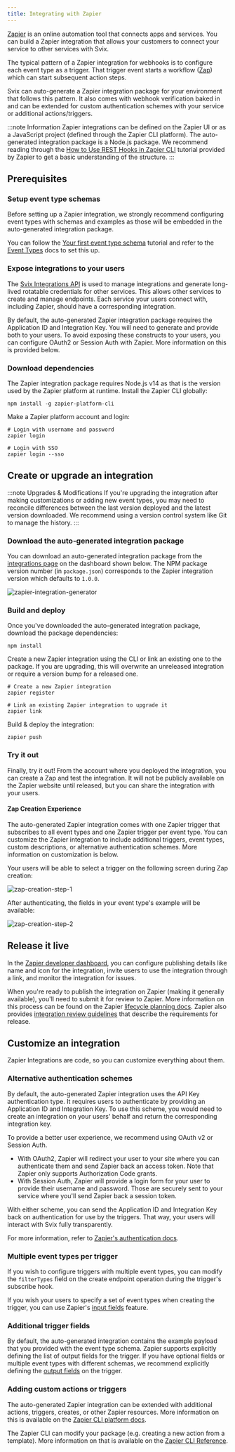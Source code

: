 ```yaml
---
title: Integrating with Zapier
---
```


[Zapier](https://zapier.com/) is an online automation tool that connects apps and services.
You can build a Zapier integration that allows your customers to connect your service to other services with Svix.

The typical pattern of a Zapier integration for webhooks is to configure each event type as a trigger.
That trigger event starts a workflow ([Zap](https://zapier.com/help/create/basics/create-zaps)) which can start subsequent action steps.

Svix can auto-generate a Zapier integration package for your environment that follows this pattern.
It also comes with webhook verification baked in and can be extended for custom authentication schemes with your service or additional actions/triggers.

:::note Information
Zapier integrations can be defined on the Zapier UI or as a JavaScript project (defined through the Zapier CLI platform). The auto-generated integration package is a Node.js package. We recommend reading through the [How to Use REST Hooks in Zapier CLI](https://platform.zapier.com/cli_tutorials/resthooks) tutorial provided by Zapier to get a basic understanding of the structure.
:::

## Prerequisites

### Setup event type schemas

Before setting up a Zapier integration, we strongly recommend configuring event types with schemas and examples as those will be embedded in the auto-generated integration package.

You can follow the [Your first event type schema](/tutorials/event-type-schema) tutorial and refer to the [Event Types](/tutorials/event-type-schema) docs to set this up.

### Expose integrations to your users

The [Svix Integrations API](https://api.svix.com/docs#tag/Integrations) is used to manage integrations and generate long-lived rotatable credentials for other services. This allows other services to create and manage endpoints. Each service your users connect with, including Zapier, should have a corresponding integration. 

By default, the auto-generated Zapier integration package requires the Application ID and Integration Key. You will need to generate and provide both to your users. To avoid exposing these constructs to your users, you can configure OAuth2 or Session Auth with Zapier. More information on this is provided below.

### Download dependencies

The Zapier integration package requires Node.js v14 as that is the version used by the Zapier platform at runtime. Install the Zapier CLI globally:

```
npm install -g zapier-platform-cli
```

Make a Zapier platform account and login:
```
# Login with username and password
zapier login

# Login with SSO
zapier login --sso
```

## Create or upgrade an integration

:::note Upgrades & Modifications
If you're upgrading the integration after making customizations or adding new event types, you may need to reconcile differences between the last version deployed and the latest version downloaded. We recommend using a version control system like Git to manage the history.
:::

### Download the auto-generated integration package

You can download an auto-generated integration package from the [integrations page](https://dashboard.svix.com/integrations) on the dashboard shown below. The NPM package version number (in `package.json`) corresponds to the Zapier integration version which defaults to `1.0.0`.

![zapier-integration-generator](../img/zapier-integration-generator.png)

### Build and deploy

Once you've downloaded the auto-generated integration package, download the package dependencies:

```
npm install
```

Create a new Zapier integration using the CLI or link an existing one to the package. If you are upgrading, this will overwrite an unreleased integration or require a version bump for a released one.

```
# Create a new Zapier integration
zapier register

# Link an existing Zapier integration to upgrade it
zapier link
```

Build & deploy the integration:
```
zapier push
```

### Try it out

Finally, try it out! From the account where you deployed the integration, you can create a Zap and test the integration. It will not be publicly available on the Zapier website until released, but you can share the integration with your users.

#### Zap Creation Experience 

The auto-generated Zapier integration comes with one Zapier trigger that subscribes to all event types and one Zapier trigger per event type. You can customize the Zapier integration to include additional triggers, event types, custom descriptions, or alternative authentication schemes. More information on customization is below.

Your users will be able to select a trigger on the following screen during Zap creation:

![zap-creation-step-1](../img/zap-creation-step-1.png)

After authenticating, the fields in your event type's example will be available:

![zap-creation-step-2](../img/zap-creation-step-2.png)

## Release it live

In the [Zapier developer dashboard](https://developer.zapier.com/), you can configure publishing details like name and icon for the integration, invite users to use the integration through a link, and monitor the integration for issues.

When you're ready to publish the integration on Zapier (making it generally available), you'll need to submit it for review to Zapier. More information on this process can be found on the Zapier [lifecycle planning docs](https://platform.zapier.com/partners/lifecycle-planning). Zapier also provides [integration review guidelines](https://platform.zapier.com/partners/integration-review-guidelines) that describe the requirements for release.

## Customize an integration

Zapier Integrations are code, so you can customize everything about them. 

### Alternative authentication schemes

By default, the auto-generated Zapier integration uses the API Key authentication type. It requires users to authenticate by providing an Application ID and Integration Key. To use this scheme, you would need to create an integration on your users' behalf and return the corresponding integration key. 

To provide a better user experience, we recommend using OAuth v2 or Session Auth.
- With OAuth2, Zapier will redirect your user to your site where you can authenticate them and send Zapier back an access token. Note that Zapier only supports Authorization Code grants.
- With Session Auth, Zapier will provide a login form for your user to provide their username and password. Those are securely sent to your service where you'll send Zapier back a session token.

With either scheme, you can send the Application ID and Integration Key back on authentication for use by the triggers. That way, your users will interact with Svix fully transparently.

For more information, refer to [Zapier's authentication docs](https://platform.zapier.com/cli_docs/docs#authentication).

### Multiple event types per trigger

If you wish to configure triggers with multiple event types, you can modify the `filterTypes` field on the create endpoint operation during the trigger's subscribe hook.

If you wish your users to specify a set of event types when creating the trigger, you can use Zapier's [input fields](https://platform.zapier.com/cli_docs/docs#input-fields) feature.

### Additional trigger fields

By default, the auto-generated integration contains the example payload that you provided with the event type schema. Zapier supports explicitly defining the list of output fields for the trigger. If you have optional fields or multiple event types with different schemas, we recommend explicitly defining the [output fields](https://platform.zapier.com/cli_docs/docs#output-fields) on the trigger.

### Adding custom actions or triggers

The auto-generated Zapier integration can be extended with additional actions, triggers, creates, or other Zapier resources. More information on this is available on the [Zapier CLI platform docs](https://platform.zapier.com/cli_docs/docs).

The Zapier CLI can modify your package (e.g. creating a new action from a template). More information on that is available on the [Zapier CLI Reference](https://platform.zapier.com/cli_docs/cli).

